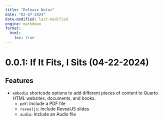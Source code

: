 ```yaml
---
title: "Release Notes"
date: "02-07-2024"
date-modified: last-modified
engine: markdown
format: 
  html:
    toc: true
---
```


# 0.0.1: If It Fits, I Sits (04-22-2024)

## Features

- `embedio` shortcode options to add different pieces of content to Quarto HTML websites, documents, and books.
  - `pdf`: Include a PDF file
  - `revealjs`: Include RevealJS slides
  - `audio`: Include an Audio file

